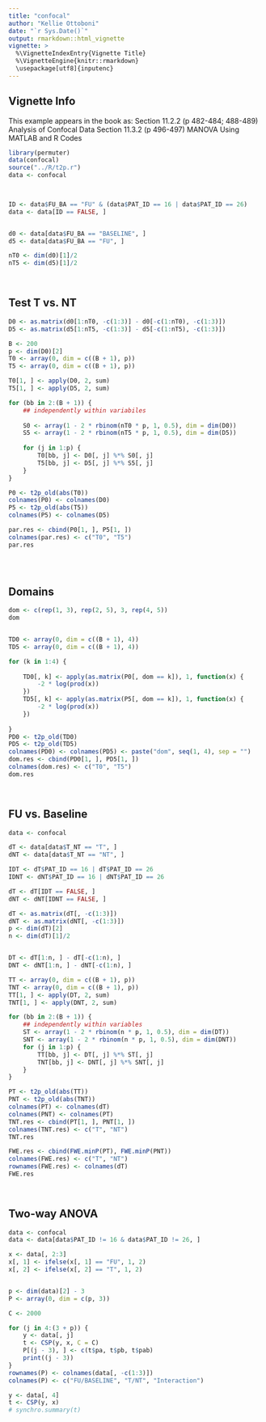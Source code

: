 ```yaml
---
title: "confocal"
author: "Kellie Ottoboni"
date: "`r Sys.Date()`"
output: rmarkdown::html_vignette
vignette: >
  %\VignetteIndexEntry{Vignette Title}
  %\VignetteEngine{knitr::rmarkdown}
  \usepackage[utf8]{inputenc}
---
```



## Vignette Info

This example appears in the book as:
Section 11.2.2 (p 482-484; 488-489)	Analysis of Confocal Data
Section 11.3.2 (p 496-497)	MANOVA Using MATLAB and R Codes 

```r
library(permuter)
data(confocal)
source("../R/t2p.r")
data <- confocal

 


```

```r
ID <- data$FU_BA == "FU" & (data$PAT_ID == 16 | data$PAT_ID == 26)
data <- data[ID == FALSE, ]


d0 <- data[data$FU_BA == "BASELINE", ]
d5 <- data[data$FU_BA == "FU", ]

nT0 <- dim(d0)[1]/2
nT5 <- dim(d5)[1]/2

 


```

## Test T vs. NT
```r
D0 <- as.matrix(d0[1:nT0, -c(1:3)] - d0[-c(1:nT0), -c(1:3)])
D5 <- as.matrix(d5[1:nT5, -c(1:3)] - d5[-c(1:nT5), -c(1:3)])

B <- 200
p <- dim(D0)[2]
T0 <- array(0, dim = c((B + 1), p))
T5 <- array(0, dim = c((B + 1), p))

T0[1, ] <- apply(D0, 2, sum)
T5[1, ] <- apply(D5, 2, sum)

for (bb in 2:(B + 1)) {
    ## independently within variabiles
    
    S0 <- array(1 - 2 * rbinom(nT0 * p, 1, 0.5), dim = dim(D0))
    S5 <- array(1 - 2 * rbinom(nT5 * p, 1, 0.5), dim = dim(D5))
    
    for (j in 1:p) {
        T0[bb, j] <- D0[, j] %*% S0[, j]
        T5[bb, j] <- D5[, j] %*% S5[, j]
    }
}

P0 <- t2p_old(abs(T0))
colnames(P0) <- colnames(D0)
P5 <- t2p_old(abs(T5))
colnames(P5) <- colnames(D5)

par.res <- cbind(P0[1, ], P5[1, ])
colnames(par.res) <- c("T0", "T5")
par.res


 


```

## Domains
```r
dom <- c(rep(1, 3), rep(2, 5), 3, rep(4, 5))
dom


TD0 <- array(0, dim = c((B + 1), 4))
TD5 <- array(0, dim = c((B + 1), 4))

for (k in 1:4) {
    
    TD0[, k] <- apply(as.matrix(P0[, dom == k]), 1, function(x) {
        -2 * log(prod(x))
    })
    TD5[, k] <- apply(as.matrix(P5[, dom == k]), 1, function(x) {
        -2 * log(prod(x))
    })
    
}
PD0 <- t2p_old(TD0)
PD5 <- t2p_old(TD5)
colnames(PD0) <- colnames(PD5) <- paste("dom", seq(1, 4), sep = "")
dom.res <- cbind(PD0[1, ], PD5[1, ])
colnames(dom.res) <- c("T0", "T5")
dom.res

 


```

## FU vs. Baseline
```r
data <- confocal

dT <- data[data$T_NT == "T", ]
dNT <- data[data$T_NT == "NT", ]

IDT <- dT$PAT_ID == 16 | dT$PAT_ID == 26
IDNT <- dNT$PAT_ID == 16 | dNT$PAT_ID == 26

dT <- dT[IDT == FALSE, ]
dNT <- dNT[IDNT == FALSE, ]

dT <- as.matrix(dT[, -c(1:3)])
dNT <- as.matrix(dNT[, -c(1:3)])
p <- dim(dT)[2]
n <- dim(dT)[1]/2


DT <- dT[1:n, ] - dT[-c(1:n), ]
DNT <- dNT[1:n, ] - dNT[-c(1:n), ]

TT <- array(0, dim = c((B + 1), p))
TNT <- array(0, dim = c((B + 1), p))
TT[1, ] <- apply(DT, 2, sum)
TNT[1, ] <- apply(DNT, 2, sum)

for (bb in 2:(B + 1)) {
    ## independently within variables
    ST <- array(1 - 2 * rbinom(n * p, 1, 0.5), dim = dim(DT))
    SNT <- array(1 - 2 * rbinom(n * p, 1, 0.5), dim = dim(DNT))
    for (j in 1:p) {
        TT[bb, j] <- DT[, j] %*% ST[, j]
        TNT[bb, j] <- DNT[, j] %*% SNT[, j]
    }
}

PT <- t2p_old(abs(TT))
PNT <- t2p_old(abs(TNT))
colnames(PT) <- colnames(dT)
colnames(PNT) <- colnames(PT)
TNT.res <- cbind(PT[1, ], PNT[1, ])
colnames(TNT.res) <- c("T", "NT")
TNT.res

FWE.res <- cbind(FWE.minP(PT), FWE.minP(PNT))
colnames(FWE.res) <- c("T", "NT")
rownames(FWE.res) <- colnames(dT)
FWE.res

 


```

## Two-way ANOVA
```r
data <- confocal
data <- data[data$PAT_ID != 16 & data$PAT_ID != 26, ]

x <- data[, 2:3]
x[, 1] <- ifelse(x[, 1] == "FU", 1, 2)
x[, 2] <- ifelse(x[, 2] == "T", 1, 2)


p <- dim(data)[2] - 3
P <- array(0, dim = c(p, 3))

C <- 2000

for (j in 4:(3 + p)) {
    y <- data[, j]
    t <- CSP(y, x, C = C)
    P[(j - 3), ] <- c(t$pa, t$pb, t$pab)
    print((j - 3))
}
rownames(P) <- colnames(data[, -c(1:3)])
colnames(P) <- c("FU/BASELINE", "T/NT", "Interaction")

y <- data[, 4]
t <- CSP(y, x)
# synchro.summary(t)

 


```